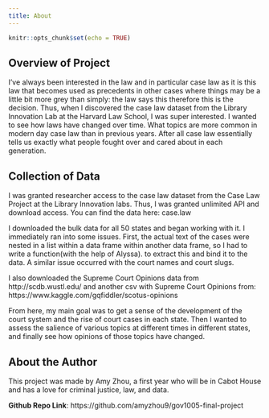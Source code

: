 ```yaml
---
title: About
---
```

```r
knitr::opts_chunk$set(echo = TRUE)
```

## Overview of Project
I've always been interested in the law and in particular case law as it is this law that becomes used as precedents in other cases where things may be a little bit more grey than simply: the law says this therefore this is the decision. Thus, when I discovered the case law dataset from the Library Innovation Lab at the Harvard Law School, I was super interested. I wanted to see how laws have changed over time. What topics are more common in modern day case law than in previous years. After all case law essentially tells us exactly what people fought over and cared about in each generation.

## Collection of Data
I was granted researcher access to the case law dataset from the Case Law Project at the Library Innovation labs. Thus, I was granted unlimited API and download access. You can find the data here: case.law

I downloaded the bulk data for all 50 states and began working with it. I immediately ran into some issues. First, the actual text of the cases were nested in a  list within a data frame within another data frame, so I had to write a function(with the help of Alyssa). to extract this and bind it to the data. A similar issue occurred with the court names and court slugs. 

I also downloaded the Supreme Court Opinions data from http://scdb.wustl.edu/ and another csv with Supreme Court Opinions from: https://www.kaggle.com/gqfiddler/scotus-opinions 

From here, my main goal was to get a sense of the development of the court system and the rise of court cases in each state. Then I wanted to assess the salience of various topics at different times in different states, and finally see how opinions of those topics have changed. 


## About the Author
This project was made by Amy Zhou, a first year who will be in Cabot House and has a love for criminal justice, law, and data. 


**Github Repo Link**: https://github.com/amyzhou9/gov1005-final-project
